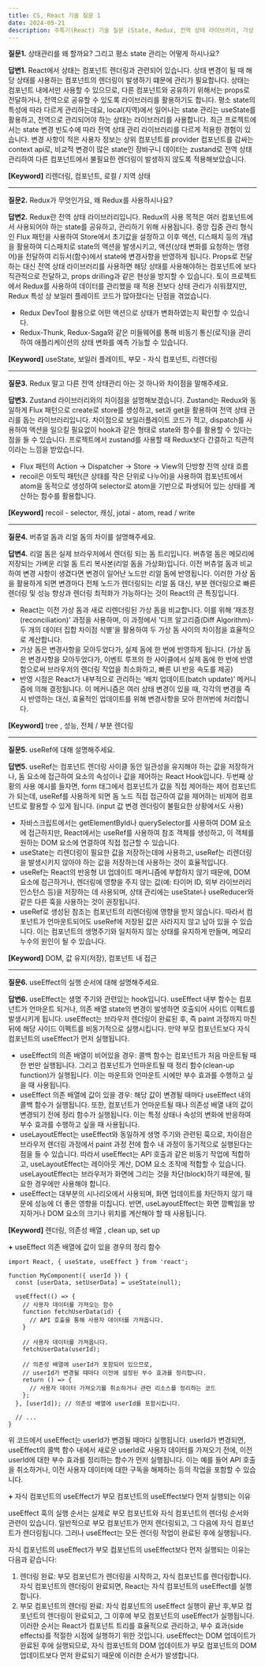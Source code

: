 ```yaml
---
title: CS, React 기술 질문 1
date: 2024-05-21
description: 주특기(React) 기술 질문 (State, Redux, 전역 상태 라이브러리, 가상 돔, useRef, useEffect)
---
```


**질문1.** 상태관리를 왜 할까요? 그리고 평소 state 관리는 어떻게 하시나요?

**답변1.** React에서 상태는 컴포넌트 렌더링과 관련되어 있습니다. 상태 변경이 될 때 해당 상태를 사용하는
컴포넌트의 렌더링이 발생하기 떄문에 관리가 필요합니다. 상태는 컴포넌트 내에서만 사용할 수 있으므로,
다른 컴포넌트와 공유하기 위해서는 props로 전달하거나, 전역으로 공유할 수 있도록 라이브러리를 활용하기도 합니다.
평소 state의 특성에 따라 다르게 관리하는데요, local(지역)에서 일어나는 state 관리는 useState를 활용하고,
전역으로 관리되어야 하는 상태는 라이브러리를 사용합니다.
최근 프로젝트에서는 state 변경 빈도수에 따라 전역 상태 관리 라이브러리를 다르게 적용한 경험이 있습니다.
변경 사항이 적은 사용자 정보는 상위 컴포넌트를 provider 컴포넌트를 감싸는 context api로,
비교적 변경이 많은 state인 장바구니 데이터는 zustand로 전역 상태 관리하여 다른 컴포넌트에서 불필요한 렌더링이
발생하지 않도록 적용해보았습니다.

**[Keyword]** 리렌더링, 컴포넌트, 로컬 / 지역 상태

<hr />

**질문2.** Redux가 무엇인가요, 왜 Redux를 사용하시나요?

**답변2.** Redux란 전역 상태 라이브러리입니다. Redux의 사용 목적은 여러 컴포넌트에서 사용되어야 하는 state를 공유하고,
관리하기 위해 사용됩니다. 중앙 집중 관리 형식인 Flux 패턴을 사용하여 Store에서 초기값을 설정하고 이후 액션,
디스패치 등의 개념을 활용하여 디스패치로 state의 액션을 발생시키고, 액션(상태 변화를 요청하는 명령어)을 전달하여
리듀서(함수)에서 state에 변경사항을 반영하게 됩니다.
Props로 전달하는 대신 전역 상태 라이브러리를 사용하면 해당 상태를 사용해야하는 컴포넌트에 보다 직관적으로 전달하고,
props drilling과 같은 현상을 방지할 수 있습니다. 토이 프로젝트에서 Redux를 사용하여 데이터를 관리했을 때 적용 전보다
상태 관리가 쉬워졌지만, Redux 특성 상 보일러 플레이트 코드가 많아졌다는 단점을 겪었습니다.

- Redux DevTool 활용으로 어떤 액션으로 상태가 변화하였는지 확인할 수 있습니다.
- Redux-Thunk, Redux-Saga와 같은 미들웨어를 통해 비동기 통신(로직)을 관리하여 애플리케이션의 상태 변화를 예측
  가능할 수 있습니다.

**[Keyword]** useState, 보일러 플레이트, 부모 - 자식 컴포넌트, 리렌더링

<hr />

**질문3.** Redux 말고 다른 전역 상태관리 아는 것 하나와 차이점을 말해주세요.

**답변3.** Zustand 라이브러리와의 차이점을 설명해보겠습니다. Zustand는 Redux와 동일하게 Flux 패턴으로 create로
store를 생성하고, set과 get을 활용하여 전역 상태 관리를 돕는 라이브러리입니다. 차이점으로 보일러플레이트 코드가 적고,
dispatch를 사용하여 액션을 일으킬 필요없이 hook과 같은 형태로 state와 함수를 활용할 수 있다는 점을 들 수 있습니다.
프로젝트에서 zustand를 사용할 때 Redux보다 간결하고 직관적이라는 느낌을 받았습니다.

- Flux 패턴의 Action → Dispatcher → Store → View의 단방향 전역 상태 흐름
- recoil은 아토믹 패턴(큰 상태를 작은 단위로 나누어)을 사용하여 컴포넌트에서 atom을 동적으로 생성하여 selector로 atom을
  기반으로 파생되어 있는 상태를 계산하는 함수를 활용합니다.

**[Keyword]** recoil - selector, 캐싱, jotai - atom, read / write

<hr />

**질문4.** 버츄얼 돔과 리얼 돔의 차이를 설명해주세요.

**답변4.** 리얼 돔은 실제 브라우저에서 렌더링 되는 돔 트리입니다. 버츄얼 돔은 메모리에 저장되는 가벼운
리얼 돔 트리 복사본(리얼 돔을 가상화)입니다. 이전 버츄얼 돔과 비교하여 변경 사항이 생겼다면 변경이 일어난 노드만
리얼 돔에 반영됩니다. 이러한 가상 돔을 활용하게 되면 변경마다 전체 노드가 렌더링되는 리얼 돔 대신,
부분 렌더링으로 빠른 렌더링 및 성능 향상과 렌더링 최적화가 가능하다는 것이 React의 큰 특징입니다.

- React는 이전 가상 돔과 새로 리렌더링된 가상 돔을 비교합니다. 이를 위해 ‘재조정(reconciliation)’ 과정을 사용하며,
  이 과정에서 '디프 알고리즘(Diff Algorithm)-두 개의 데이터 집합 차이점 식별'을 활용하여 두 가상 돔 사이의
  차이점을 효율적으로 계산합니다.
- 가상 돔은 변경사항을 모아두었다가, 실제 돔에 한 번에 반영하게 됩니다. (가상 돔은 변경사항을 모아두었다가, 이벤트
  루프의 한 사이클에서 실제 돔에 한 번에 반영함으로써 브라우저의 렌더링 작업을 최소화하고, 빠른 UI 반응 속도를 제공)
- 반영 시점은 React가 내부적으로 관리하는 ‘배치 업데이트(batch update)’ 메커니즘에 의해 결정됩니다. 이 메커니즘은
  여러 상태 변경이 있을 때, 각각의 변경을 즉시 반영하는 대신, 효율적인 업데이트를 위해 변경사항을 모아 한꺼번에 처리합니다.

**[Keyword]** tree , 성능, 전체 / 부분 렌더링

<hr />

**질문5.** useRef에 대해 설명해주세요.

**답변5.** useRef는 컴포넌트 렌더링 사이클 동안 일관성을 유지해야 하는 값을 저장하거나, 돔 요소에 접근하여 요소의
속성이나 값을 제어하는 React Hook입니다.
두번째 상황의 사용 예시를 들자면, form 태그에서 컴포넌트가 값을 직접 제어하는 제어 컴포넌트가 되는데, useRef를 사용하게 되면
돔 노드 직접 접근하여 값을 제어하는 비제어 컴포넌트로 활용할 수 있게 됩니다. (input 값 변경 렌더링이 불필요한 상황에서도 사용)

- 자바스크립트에서는 getElementById나 querySelector를 사용하여 DOM 요소에 접근하지만, React에서는 useRef를 사용하여
  참조 객체를 생성하고, 이 객체를 원하는 DOM 요소에 연결하여 직접 접근할 수 있습니다.
- useState는 리렌더링이 필요한 값을 저장하는데에 사용하고, useRef는 리렌더링을 발생시키지 않아야 하는 값을 저장하는데 사용하는 것이 효율적입니다.
- useRef는 React의 반응형 UI 업데이트 매커니즘에 부합하지 않기 때문에, DOM 요소에 접근하거나,
  렌더링에 영향을 주지 않는 값(예: 타이머 ID, 외부 라이브러리 인스턴스 등)을 저장하는 데 사용되며,
  상태 관리에는 useState나 useReducer와 같은 다른 훅을 사용하는 것이 권장됩니다.
- useRef로 생성된 참조는 컴포넌트의 리렌더링에 영향을 받지 않습니다. 따라서 컴포넌트가 언마운트되어도 useRef에 저장된 값은
  사라지지 않고 남아 있을 수 있습니다. 이는 컴포넌트의 생명주기와 일치하지 않는 상태를 유지하게 만들며, 메모리 누수의 원인이 될 수 있습니다.

**[Keyword]** DOM, 값 유지(저장), 컴포넌트 내 접근

<hr />

**질문6.** useEffect의 실행 순서에 대해 설명해주세요.

**답변6.** useEffect는 생명 주기와 관련있는 hook입니다. useEffect 내부 함수는 컴포넌트가 언마운트 되거나, 의존 배열 state의 변경이 발생하면
호출되어 사이트 이펙트를 발생시키게 됩니다. useEffect는 브라우저 렌더링이 완료된 후, 즉 paint 과정까지 마친 뒤에 해당 사이드 이펙트를
비동기적으로 실행시킵니다. 만약 부모 컴포넌트보다 자식 컴포넌트의 useEffect가 먼저 실행됩니다.

- useEffect의 의존 배열이 비어있을 경우: 콜백 함수는 컴포넌트가 처음 마운트될 때 한 번만 실행됩니다. 그리고 컴포넌트가 언마운트될 때
  정리 함수(clean-up function)가 실행됩니다. 이는 마운트와 언마운트 시에만 부수 효과를 수행하고 싶을 때 사용됩니다.
- useEffect 의존 배열에 값이 있을 경우: 해당 값이 변경될 때마다 useEffect 내의 콜백 함수가 실행됩니다. 또한, 컴포넌트가 언마운트될 때나
  의존성 배열 내의 값이 변경되기 전에 정리 함수가 실행됩니다. 이는 특정 상태나 속성의 변화에 반응하여 부수 효과를 수행하고 싶을 때 사용됩니다.
- useLayoutEffect는 useEffect와 동일하게 생명 주기와 관련된 훅으로, 차이점은 브라우저 렌더링 과정에서 paint 과정 전에 함수 내 과정이
  동기적으로 실행된다는 점을 들 수 있습니다. 따라서 useEffect는 API 호출과 같은 비동기 작업에 적합하고, useLayoutEffect는
  레이아웃 계산, DOM 요소 조작에 적합할 수 있습니다. useLayoutEffect는 브라우저가 화면에 그리는 것을 차단(block)하기 때문에, 필요한 경우에만 사용해야 합니다.
- useEffect는 대부분의 시나리오에서 사용되며, 화면 업데이트를 차단하지 않기 때문에 성능에 더 좋은 영향을 미칩니다.
  반면, useLayoutEffect는 화면 깜빡임을 방지하거나 DOM 요소의 크기나 위치를 계산해야 할 때 사용됩니다.

**[Keyword]** 렌더링, 의존성 배열 , clean up, set up

**+** useEffect 의존 배열에 값이 있을 경우의 정리 함수

```
import React, { useState, useEffect } from 'react';

function MyComponent({ userId }) {
  const [userData, setUserData] = useState(null);

  useEffect(() => {
    // 사용자 데이터를 가져오는 함수
    function fetchUserData(id) {
      // API 호출을 통해 사용자 데이터를 가져옵니다.
    }

    // 사용자 데이터를 가져옵니다.
    fetchUserData(userId);

    // 의존성 배열에 userId가 포함되어 있으므로,
    // userId가 변경될 때마다 이전에 설정된 부수 효과를 정리합니다.
    return () => {
      // 사용자 데이터 가져오기를 취소하거나 관련 리소스를 정리하는 코드
    };
  }, [userId]); // 의존성 배열에 userId를 포함시킵니다.

  // ...
}
```

위 코드에서 useEffect는 userId가 변경될 때마다 실행됩니다. userId가 변경되면, useEffect의 콜백 함수 내에서
새로운 userId로 사용자 데이터를 가져오기 전에, 이전 userId에 대한 부수 효과를 정리하는 함수가 먼저 실행됩니다.
이는 예를 들어 API 호출을 취소하거나, 이전 사용자 데이터에 대한 구독을 해제하는 등의 작업을 포함할 수 있습니다.

**+** 자식 컴포넌트의 useEffect가 부모 컴포넌트의 useEffect보다 먼저 실행되는 이유

useEffect 훅의 실행 순서는 실제로 부모 컴포넌트와 자식 컴포넌트의 렌더링 순서와 관련이 있습니다.
일반적으로 부모 컴포넌트가 먼저 렌더링되고, 그 다음에 자식 컴포넌트가 렌더링됩니다.
그러나 useEffect는 모든 렌더링 작업이 완료된 후에 실행됩니다.

자식 컴포넌트의 useEffect가 부모 컴포넌트의 useEffect보다 먼저 실행되는 이유는 다음과 같습니다:

1. 렌더링 완료: 부모 컴포넌트가 렌더링을 시작하고, 자식 컴포넌트를 렌더링합니다. 자식 컴포넌트의 렌더링이 완료되면,
   React는 자식 컴포넌트의 useEffect를 실행합니다.
2. 부모 컴포넌트의 렌더링 완료: 자식 컴포넌트의 useEffect 실행이 끝난 후,부모 컴포넌트의 렌더링이 완료되고, 그 이후에 부모 컴포넌트의 useEffect가 실행됩니다.
   이러한 순서는 React가 컴포넌트 트리를 효율적으로 관리하고, 부수 효과(side effects)를 적절한 시점에 실행하기 위한 것입니다.
   useEffect는 DOM 업데이트가 완료된 후에 실행되므로, 자식 컴포넌트의 DOM 업데이트가 부모 컴포넌트의 DOM 업데이트보다
   먼저 완료되기 때문에 이러한 순서가 발생합니다.
